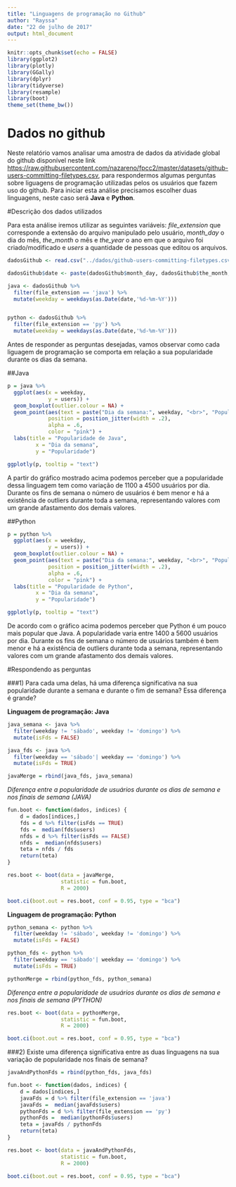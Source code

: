 ```yaml
---
title: "Linguagens de programação no Github"
author: "Rayssa"
date: "22 de julho de 2017"
output: html_document
---
```


```r
knitr::opts_chunk$set(echo = FALSE)
library(ggplot2)
library(plotly)
library(GGally)
library(dplyr)
library(tidyverse)
library(resample)
library(boot) 
theme_set(theme_bw())
```

# Dados no github

Neste relatório vamos analisar uma amostra de dados da atividade global do github disponível neste link <https://raw.githubusercontent.com/nazareno/fpcc2/master/datasets/github-users-committing-filetypes.csv>, para respondermos algumas perguntas sobre liguagens de programação utilizadas pelos os usuários que fazem uso do github. Para iniciar esta análise precisamos escolher duas linguagens, neste caso será **Java** e **Python**.


#Descrição dos dados utilizados

Para esta análise iremos utilizar as seguintes variáveis: *file_extension* que corresponde a extensão do arquivo manipulado pelo usuário, *month_day* o dia do mês, *the_month* o mês e *the_year* o ano em que o arquivo foi criado/modificado e *users* a quantidade de pessoas que editou os arquivos.


```r
dadosGithub <- read.csv("../dados/github-users-committing-filetypes.csv")

dadosGithub$date <- paste(dadosGithub$month_day, dadosGithub$the_month, dadosGithub$the_year, sep = "-")

java <- dadosGithub %>% 
  filter(file_extension == 'java') %>% 
  mutate(weekday = weekdays(as.Date(date,'%d-%m-%Y')))


python <- dadosGithub %>% 
  filter(file_extension == 'py') %>% 
  mutate(weekday = weekdays(as.Date(date,'%d-%m-%Y')))

```

Antes de responder as perguntas desejadas, vamos observar como cada liguagem de programação se comporta em relação a sua popularidade durante os dias da semana.

##Java

```r

p = java %>% 
  ggplot(aes(x = weekday, 
             y = users)) + 
  geom_boxplot(outlier.colour = NA) +
  geom_point(aes(text = paste("Dia da semana:", weekday, "<br>", "Popularidade:", users)),
             position = position_jitter(width = .2), 
             alpha = .6, 
             color = "pink") +
  labs(title = "Popularidade de Java", 
         x = "Dia da semana", 
         y = "Popularidade")

ggplotly(p, tooltip = "text")
```

A partir do gráfico mostrado acima podemos perceber que a popularidade dessa linguagem tem como variação de 1100 a 4500 usuários por dia. Durante os fins de semana o número de usuários é bem menor e há a existência de outliers durante toda a semana, representando valores com um grande afastamento dos demais valores.


##Python

```r
p = python %>%
  ggplot(aes(x = weekday,
             y = users)) +
  geom_boxplot(outlier.colour = NA) +
  geom_point(aes(text = paste("Dia da semana:", weekday, "<br>", "Popularidade:", users)),
             position = position_jitter(width = .2),
             alpha = .6,
             color = "pink") +
  labs(title = "Popularidade de Python",
         x = "Dia da semana",
         y = "Popularidade")

ggplotly(p, tooltip = "text")
```

De acordo com o gráfico acima podemos perceber que Python é um pouco mais popular que Java. A popularidade varia entre 1400 a 5600 usuários por dia. Durante os fins de semana o número de usuários também é bem menor e há a existência de outliers durante toda a semana, representando valores com um grande afastamento dos demais valores.


#Respondendo as perguntas

###1) Para cada uma delas, há uma diferença significativa na sua popularidade durante a semana e durante o fim de semana? Essa diferença é grande?

**Linguagem de programação: Java**

```r
java_semana <- java %>% 
  filter(weekday != 'sábado', weekday != 'domingo') %>% 
  mutate(isFds = FALSE)

java_fds <- java %>% 
  filter(weekday == 'sábado'| weekday == 'domingo') %>% 
  mutate(isFds = TRUE)

javaMerge = rbind(java_fds, java_semana)
```


  *Diferença entre a popularidade de usuários durante os dias de semana e nos finais de semana (JAVA)*

```r
fun.boot <- function(dados, indices) {
    d = dados[indices,]
    fds = d %>% filter(isFds == TRUE) 
    fds =  median(fds$users)
    nfds = d %>% filter(isFds == FALSE) 
    nfds =  median(nfds$users)
    teta = nfds / fds
    return(teta)
}

res.boot <- boot(data = javaMerge, 
                 statistic = fun.boot, 
                 R = 2000)

boot.ci(boot.out = res.boot, conf = 0.95, type = "bca")

```

<!-- Como podemos verificar acima podemos afirmar com 95% de confiança que a diferença de popularidade entre os dias da semana e os fins de semana para a liguagem Java está em um intervalo de 1649 a 1753 usuários. Assim percebemos...  -->

**Linguagem de programação: Python**


```r
python_semana <- python %>% 
  filter(weekday != 'sábado', weekday != 'domingo') %>% 
  mutate(isFds = FALSE)

python_fds <- python %>% 
  filter(weekday == 'sábado'| weekday == 'domingo') %>% 
  mutate(isFds = TRUE)

pythonMerge = rbind(python_fds, python_semana)
```


*Diferença entre a popularidade de usuários durante os dias de semana e nos finais de semana (PYTHON)*

```r
res.boot <- boot(data = pythonMerge, 
                 statistic = fun.boot, 
                 R = 2000)

boot.ci(boot.out = res.boot, conf = 0.95, type = "bca")

```


###2) Existe uma diferença significativa entre as duas linguagens na sua variação de popularidade nos finais de semana?

```r
javaAndPythonFds = rbind(python_fds, java_fds)

fun.boot <- function(dados, indices) {
    d = dados[indices,]
    javaFds = d %>% filter(file_extension == 'java') 
    javaFds =  median(javaFds$users)
    pythonFds = d %>% filter(file_extension == 'py') 
    pythonFds =  median(pythonFds$users)
    teta = javaFds / pythonFds
    return(teta)
}

res.boot <- boot(data = javaAndPythonFds, 
                 statistic = fun.boot, 
                 R = 2000)

boot.ci(boot.out = res.boot, conf = 0.95, type = "bca")


```





